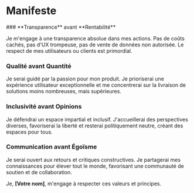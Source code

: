 
# Manifeste

<Steps>
### <span className="text-pink-500">**Transparence**</span> avant <span className="text-blue-500">**Rentabilité**</span>

Je m'engage à une transparence absolue dans mes actions. Pas de coûts cachés, pas d'UX trompeuse, pas de vente de données non autorisée. Le respect de mes utilisateurs ou clients est primordial.

### <span className="text-pink-500">**Qualité**</span> avant <span className="text-blue-500">**Quantité**</span>

Je serai guidé par la passion pour mon produit. Je prioriserai une expérience utilisateur exceptionnelle et me concentrerai sur la livraison de solutions moins nombreuses, mais supérieures.

### <span className="text-pink-500">**Inclusivité**</span> avant <span className="text-blue-500">**Opinions**</span>

Je défendrai un espace impartial et inclusif. J'accueillerai des perspectives diverses, favoriserai la liberté et resterai politiquement neutre, créant des espaces pour tous.

### <span className="text-pink-500">**Communication**</span> avant <span className="text-blue-500">**Égoïsme**</span>

Je serai ouvert aux retours et critiques constructives. Je partagerai mes connaissances pour élever tout le monde, favorisant une communauté de soutien et de collaboration.

</Steps>

Je, **[Votre nom]**, m'engage à respecter ces valeurs et principes.
